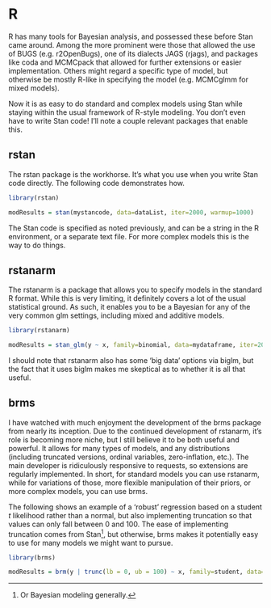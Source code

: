 # R

R has many tools for Bayesian analysis, and possessed these before Stan came around.  Among the more prominent were those that allowed the use of BUGS (e.g. <span class="pack">r2OpenBugs</span>), one of its dialects JAGS (<span class="pack">rjags</span>), and packages like <span class="pack">coda</span> and <span class="pack">MCMCpack</span> that allowed for further extensions or easier implementation.  Others might regard a specific type of model, but otherwise be mostly R-like in specifying the model (e.g. <span class="pack">MCMCglmm</span> for mixed models).  

Now it is as easy to do standard and complex models using Stan while staying within the usual framework of R-style modeling.  You don't even have to write Stan code!  I'll note a couple relevant packages that enable this.

## rstan

The <span class="pack">rstan</span> package is the workhorse.  It's what you use when you write Stan code directly. The following code demonstrates how.

```r
library(rstan)

modResults = stan(mystancode, data=dataList, iter=2000, warmup=1000)
```

The Stan code is specified as noted previously, and can be a string in the R environment, or a separate text file.  For more complex models this is the way to do things.


## rstanarm

The <span class="pack">rstanarm</span> is a package that allows you to specify models in the standard R format.  While this is very limiting, it definitely covers a lot of the usual statistical ground.  As such, it enables you to be a Bayesian for any of the very common glm settings, including mixed and additive models.

```r
library(rstanarm)

modResults = stan_glm(y ~ x, family=binomial, data=mydataframe, iter=2000, warmup=1000)
```

I should note that <span class="pack">rstanarm</span> also has some 'big data' options via biglm, but the fact that it uses <span class="pack">biglm</span> makes me skeptical as to whether it is all that useful.

## brms

I have watched with much enjoyment the development of the <span class="pack">brms</span> package from nearly its inception.  Due to the continued development of rstanarm, it's role is becoming more niche, but I still believe it to be both useful and powerful.  It allows for many types of models, and any distributions (including truncated versions, ordinal variables, zero-inflation, etc.).  The main developer is ridiculously responsive to requests, so extensions are regularly implemented.  In short, for standard models you can use <span class="pack">rstanarm</span>, while for variations of those, more flexible manipulation of their priors, or more complex models, you can use <span class="pack">brms.</span> 


The following shows an example of a 'robust' regression based on a student $t$ likelihood rather than a normal, but also implementing truncation so that values can only fall between 0 and 100.  The ease of implementing truncation comes from Stan[^trunc], but otherwise, brms makes it potentially easy to use for many models we might want to pursue.

```r
library(brms)

modResults = brm(y | trunc(lb = 0, ub = 100) ~ x, family=student, data=dataList, iter=2000, warmup=1000)
```

[^trunc]: Or Bayesian modeling generally.
